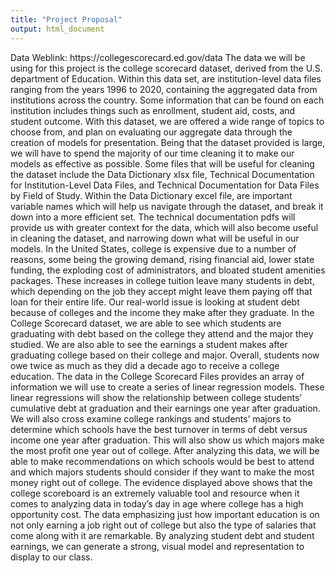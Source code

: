 ```yaml
---
title: "Project Proposal"
output: html_document
---
```

   
Data Weblink: https://collegescorecard.ed.gov/data 
The data we will be using for this project is the college scorecard dataset, derived from the U.S. department of Education. Within this data set, are institution-level data files ranging from the years 1996 to 2020, containing the aggregated data from institutions across the country. Some information that can be found on each institution includes things such as enrollment, student aid, costs, and student outcome. With this dataset, we are offered a wide range of topics to choose from, and plan on evaluating our aggregate data through the creation of models for presentation. Being that the dataset provided is large, we will have to spend the majority of our time cleaning it to make our models as effective as possible. Some files that will be useful for cleaning the dataset include the Data Dictionary xlsx file, Technical Documentation for Institution-Level Data Files, and Technical Documentation for Data Files by Field of Study. Within the Data Dictionary excel file, are important variable names which will help us navigate through the dataset, and break it down into a more efficient set. The technical documentation pdfs will provide us with greater context for the data, which will also become useful in cleaning the dataset, and narrowing down what will be useful in our models.
	In the United States, college is expensive due to a number of reasons, some being the growing demand, rising financial aid, lower state funding, the exploding cost of administrators, and bloated student amenities packages. These increases in college tuition leave many students in debt, which depending on the job they accept might leave them paying off that loan for their entire life. Our real-world issue is looking at student debt because of colleges and the income they make after they graduate. In the College Scorecard dataset, we are able to see which students are graduating with debt based on the college they attend and the major they studied. We are also able to see the earnings a student makes after graduating college based on their college and major. Overall, students now owe twice as much as they did a decade ago to receive a college education.
	The data in the College Scorecard Files provides an array of information we will use to create a series of linear regression models. These linear regressions will show the relationship between college students’ cumulative debt at graduation and their earnings one year after graduation. We will also cross examine college rankings and students’ majors to determine which schools have the best turnover in terms of debt versus income one year after graduation. This will also show us which majors make the most profit one year out of college. After analyzing this data, we will be able to make recommendations on which schools would be best to attend and which majors students should consider if they want to make the most money right out of college. 
	The evidence displayed above shows that the college scoreboard is an extremely valuable tool and resource when it comes to analyzing data in today's day in age where college has a high opportunity cost. The data emphasizing just how important education is on not only earning a job right out of college but also the type of salaries that come along with it are remarkable. By analyzing student debt and student earnings, we can generate a strong, visual model and representation to display to our class.
	

